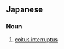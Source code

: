 ==Japanese==
{{ja-kanjitab|ちつ|がい|しゃ|せい|yomi=o}}

===Noun===
{{ja-noun|ちつがいしゃせい}}

# [[coitus interruptus]]